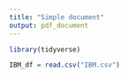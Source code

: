 ```yaml
---
title: "Simple document"
output: pdf_document
---
```


```r
library(tidyverse)
```

```r
IBM_df = read.csv("IBM.csv")
```

